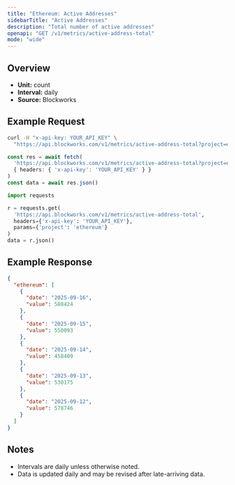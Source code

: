 ```yaml
---
title: "Ethereum: Active Addresses"
sidebarTitle: "Active Addresses"
description: "Total number of active addresses"
openapi: "GET /v1/metrics/active-address-total"
mode: "wide"
---
```


## Overview

- **Unit:** count
- **Interval:** daily
- **Source:** Blockworks

## Example Request

<CodeGroup>

```bash cURL
curl -H "x-api-key: YOUR_API_KEY" \
  "https://api.blockworks.com/v1/metrics/active-address-total?project=ethereum"
```

```typescript TypeScript
const res = await fetch(
  'https://api.blockworks.com/v1/metrics/active-address-total?project=ethereum',
  { headers: { 'x-api-key': 'YOUR_API_KEY' } }
)
const data = await res.json()
```

```python Python
import requests

r = requests.get(
  'https://api.blockworks.com/v1/metrics/active-address-total',
  headers={'x-api-key': 'YOUR_API_KEY'},
  params={'project': 'ethereum'}
)
data = r.json()
```

</CodeGroup>

## Example Response

```json
{
  "ethereum": [
    {
      "date": "2025-09-16",
      "value": 588424
    },
    {
      "date": "2025-09-15",
      "value": 550093
    },
    {
      "date": "2025-09-14",
      "value": 458409
    },
    {
      "date": "2025-09-13",
      "value": 530175
    },
    {
      "date": "2025-09-12",
      "value": 578746
    }
  ]
}
```

## Notes
- Intervals are daily unless otherwise noted.
- Data is updated daily and may be revised after late-arriving data.